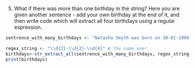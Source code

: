 5) What if there was more than one birthday in the string? Here you are given another sentence - add your own birthday at the end of it, and then write code which will extract all four birthdays using a regular expression.

```r
sentrence_with_many_birthdays <- "Natasha Smyth was born on 30-01-1999 and loves NLP. Her friend Pat was born on 02-01-2000 and their friend Kat was born on 13-11-1997. And your birthday is ...?"

regex_string <- "\\d{2}-\\d{2}-\\d{4}" # the same one!
birthdays<-str_extract_all(sentrence_with_many_birthdays, regex_string ) #only difference: we use str_extract_all
print(birthdays)
```